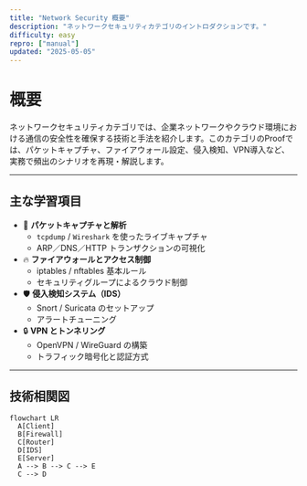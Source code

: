 ```yaml
---
title: "Network Security 概要"
description: "ネットワークセキュリティカテゴリのイントロダクションです。"
difficulty: easy
repro: ["manual"]
updated: "2025-05-05"
---
```



# 概要

ネットワークセキュリティカテゴリでは、企業ネットワークやクラウド環境における通信の安全性を確保する技術と手法を紹介します。このカテゴリのProofでは、パケットキャプチャ、ファイアウォール設定、侵入検知、VPN導入など、実務で頻出のシナリオを再現・解説します。

---

## 主な学習項目

- 🎯 **パケットキャプチャと解析**  
  - `tcpdump` / `Wireshark` を使ったライブキャプチャ  
  - ARP／DNS／HTTP トランザクションの可視化
- 🔥 **ファイアウォールとアクセス制御**  
  - iptables / nftables 基本ルール  
  - セキュリティグループによるクラウド制御
- 🛡️ **侵入検知システム（IDS）**  
  - Snort / Suricata のセットアップ  
  - アラートチューニング
- 🔒 **VPN とトンネリング**  
  - OpenVPN / WireGuard の構築  
  - トラフィック暗号化と認証方式

---

## 技術相関図

```mermaid
flowchart LR
  A[Client]
  B[Firewall]
  C[Router]
  D[IDS]
  E[Server]
  A --> B --> C --> E
  C --> D
```
